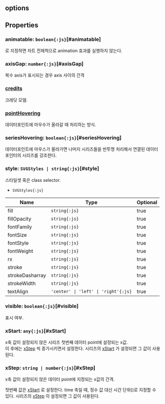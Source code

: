 ## **options**

## Properties

### animatable: `boolean{:js}`[#animatable]
<Content type="keyword" value="false"></Content>로 지정하면 차트 전체척으로 animation 효과를 실행하지 않는다.  
<DefaultValue value="true" contents=""></DefaultValue>
### axisGap: `number{:js}`[#axisGap]
복수 axis가 표시되는 경우 axis 사이의 간격  
<DefaultValue value="8" contents="pixels"></DefaultValue>
### [credits](./options/credits)
크레딧 모델.  

### [pointHovering](./options/pointHovering)
데이터포인트에 마우수가 올라갈 때 처리하는 방식.<br/>  

### seriesHovering: `boolean{:js}`[#seriesHovering]
데이터포인트에 마우스가 올라가면 나머지 시리즈들을 반투명 처리해서 연결된 데이터포인터의 시리즈를 강조한다.  
<DefaultValue value="false" contents=""></DefaultValue>
### style: `SVGStyles | string{:js}`[#style]
스타일셋 혹은 class selector.  
- `SVGStyles{:js}` 

| Name | Type | Optional |  
| ----- | ----- | ----- |  
| fill | `string{:js}` | true |  
| fillOpacity | `string{:js}` | true |  
| fontFamily | `string{:js}` | true |  
| fontSize | `string{:js}` | true |  
| fontStyle | `string{:js}` | true |  
| fontWeight | `string{:js}` | true |  
| rx | `string{:js}` | true |  
| stroke | `string{:js}` | true |  
| strokeDasharray | `string{:js}` | true |  
| strokeWidth | `string{:js}` | true |  
| textAlign | `'center' \| 'left' \| 'right'{:js}` | true |<DefaultValue value="undefined" contents=""></DefaultValue>
### visible: `boolean{:js}`[#visible]
표시 여부.  
<DefaultValue value="true" contents=""></DefaultValue>
### xStart: `any{:js}`[#xStart]
x축 값이 설정되지 않은 시리즈 첫번째 데이터 point에 설정되는 x값.<br/>
이 후에는 [xStep](#xstep) 씩 증가시키면서 설정한다.
시리즈의 [xStart](/config/config/options#xstart) 가 설정되면 그 값이 사용된다.  
<DefaultValue value="undefined" contents=""></DefaultValue>
### xStep: `string | number{:js}`[#xStep]
x축 값이 설정되지 않은 데이터 point에 지정되는 x값의 간격.

첫번째 값은 [xStart](#xstart) 로 설정한다.
time 축일 때, 정수 값 대신 시간 단위(<Content type="expression" value="'y', 'm', 'd', 'h', 'n', 's'"></Content>)로 지정할 수 있다.
시리즈의 [xStep](/config/config/options#xstep) 이 설정되면 그 값이 사용된다.  
<DefaultValue value="1" contents=""></DefaultValue>